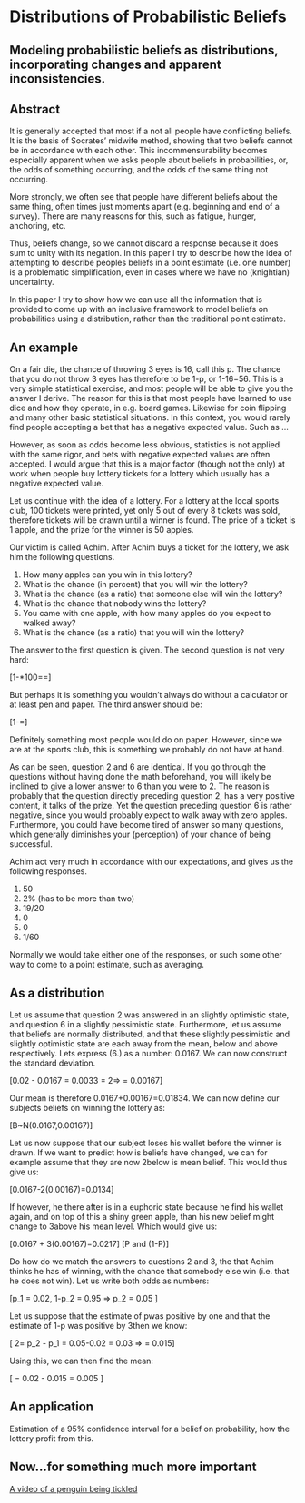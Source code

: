 Distributions of Probabilistic Beliefs
========================================================
Modeling probabilistic beliefs as distributions, incorporating changes and apparent inconsistencies.
--------------------------------------------------------

Abstract
--------------------------------------------------------
It is generally accepted that most if a not all people have conflicting beliefs. It is the basis of Socrates' midwife method, showing that two beliefs cannot be in accordance with each other. This incommensurability becomes especially apparent when we asks people about beliefs in probabilities, or, the odds of something occurring, and the odds of the same thing not occurring.

More strongly, we often see that people have different beliefs about the same thing, often times just moments apart (e.g. beginning and end of a survey). There are many reasons for this, such as fatigue, hunger, anchoring, etc.

Thus, beliefs change, so we cannot discard a response because it does sum to unity with its negation. In this paper I try to describe how the idea of attempting to describe peoples beliefs in a point estimate (i.e. one number) is a problematic simplification, even in cases where we have no (knightian) uncertainty.

In this paper I try to show how we can use all the information that is provided to come up with an inclusive framework to model beliefs on probabilities using a distribution, rather than the traditional point estimate.

An example
--------------------------------------------------------
On a fair die, the chance of throwing 3 eyes is 16, call this p. The chance that you do not throw 3 eyes has therefore to be 1-p, or 1-16=56. This is a very simple statistical exercise, and most people will be able to give you the answer I derive. The reason for this is that most people have learned to use dice and how they operate, in e.g. board games. Likewise for coin flipping and many other basic statistical situations. In this context, you would rarely find people accepting a bet that has a negative expected value. Such as ...

However, as soon as odds become less obvious, statistics is not applied with the same rigor, and bets with negative expected values are often accepted. I would argue that this is a major factor (though not the only) at work when people buy lottery tickets for a lottery which usually has a negative expected value.

Let us continue with the idea of a lottery. For a lottery at the local sports club, 100 tickets were printed, yet only 5 out of every 8 tickets was sold, therefore tickets will be drawn until a winner is found. The price of a ticket is 1 apple, and the prize for the winner is 50 apples.

Our victim is called Achim. After Achim buys a ticket for the lottery, we ask him the following questions.

1. How many apples can you win in this lottery?
2. What is the chance (in percent) that you will win the lottery?
3. What is the chance (as a ratio) that someone else will win the lottery?
4. What is the chance that nobody wins the lottery?
5. You came with one apple, with how many apples do you expect to walked away?
6. What is the chance (as a ratio) that you will win the lottery?

The answer to the first question is given. The second question is not very hard:

\[1-\frac{5}{8}*100=\frac{1}{62.5}=\frac{2}{125}\]

But perhaps it is something you wouldn't always do without a calculator or at least pen and paper. The third answer should be:

\[1-\frac{2}{125}=\frac{123}{125}\]

Definitely something most people would do on paper. However, since we are at the sports club, this is something we probably do not have at hand.

As can be seen, question 2 and 6 are identical. If you go through the questions without having done the math beforehand, you will likely be inclined to give a lower answer to 6 than you were to 2. The reason is probably that the question directly preceding question 2, has a very positive content, it talks of the prize. Yet the question preceding question 6 is rather negative, since you would probably expect to walk away with zero apples. Furthermore, you could have become tired of answer so many questions, which generally diminishes your (perception) of your chance of being successful.

Achim act very much in accordance with our expectations, and gives us the following responses.

1. 50
2. 2% (has to be more than two)
3. 19/20
4. 0
5. 0
6. 1/60

Normally we would take either one of the responses, or such some other way to come to a point estimate, such as averaging. 

As a distribution
--------------------------------------------------------
Let us assume that question 2 was answered in an slightly optimistic state, and question 6 in a slightly pessimistic state. Furthermore, let us assume that beliefs are normally distributed, and that these slightly pessimistic and slightly optimistic state are each away from the mean, below and above respectively. Lets express (6.) as a number: 0.0167. We can now construct the standard deviation.

\[0.02 - 0.0167 = 0.0033 = 2\sigma => \sigma = 0.00167\]

Our mean is therefore 0.0167+0.00167=0.01834. We can now define our subjects beliefs on winning the lottery as:

\[B~N(0.0167,0.00167)\]

Let us now suppose that our subject loses his wallet before the winner is drawn. If we want to predict how is beliefs have changed, we can for example assume that they are now 2below is mean belief. This would thus give us:

\[0.0167-2(0.00167)=0.0134\]

If however, he there after is in a euphoric state because he find his wallet again, and on top of this a shiny green apple, than his new belief might change to 3above his mean level. Which would give us:

\[0.0167 + 3(0.00167)=0.0217\]
\[P and (1-P)\]

Do how do we match the answers to questions 2 and 3, the that Achim thinks he has of winning, with the chance that somebody else win (i.e. that he does not win). Let us write both odds as numbers:

\[p_1 = 0.02, 1-p_2 = 0.95 => p_2 = 0.05 \]

Let us suppose that the estimate of pwas positive by one and that the estimate of 1-p was positive by 3then we know:

\[ 2\sigma = p_2 - p_1 = 0.05-0.02 = 0.03 => \sigma = 0.015\]

Using this, we can then find the mean:

\[ \sigma = 0.02 - 0.015 = 0.005 \]

An application
--------------------------------------------------------
Estimation of a 95% confidence interval for a belief on probability, how the lottery profit from this.

Now...for something much more important
--------------------------------------------------------
[A video of a penguin being tickled](http://www.youtube.com/watch?v=FVwtTrlPSSk)